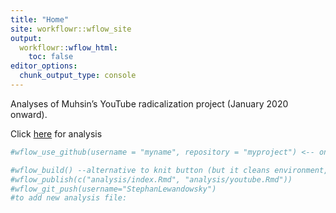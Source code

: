 ```yaml
---
title: "Home"
site: workflowr::wflow_site
output:
  workflowr::wflow_html:
    toc: false
editor_options:
  chunk_output_type: console
---
```


Analyses of Muhsin's YouTube radicalization project (January 2020 onward).

Click [here](youtube.html) for analysis 


```r
#wflow_use_github(username = "myname", repository = "myproject") <-- one time setup, followed by wflow_publish(republish = TRUE)

#wflow_build() --alternative to knit button (but it cleans environment, hence preferable)
#wflow_publish(c("analysis/index.Rmd", "analysis/youtube.Rmd"))
#wflow_git_push(username="StephanLewandowsky")
#to add new analysis file: 

```
